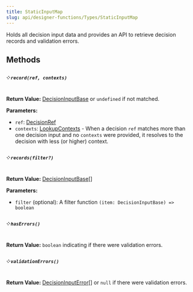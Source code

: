 ```yaml
---
title: StaticInputMap
slug: api/designer-functions/Types/StaticInputMap
---
```


Holds all decision input data and provides an API to retrieve decision records
and validation errors.

## Methods

##### ༶ `record(ref, contexts)`

**Return Value:** [DecisionInputBase](/api/designer-decisions/Types/DecisionInputBase)
or `undefined` if not matched.

**Parameters:**

-   `ref`: [DecisionRef](/api/designer-decisions/Types/DecisionRef)
-   `contexts`: [LookupContexts](/api/designer-decisions/Types/LookupContexts) -
    When a decision `ref` matches more than one decision input and no `contexts`
    were provided, it resolves to the decision with less (or higher) context.

##### ༶ `records(filter?)`

**Return Value:** [DecisionInputBase](/api/designer-decisions/Types/DecisionInputBase)[]

**Parameters:**

-   `filter` (optional): A filter function `(item: DecisionInputBase) => boolean`

##### ༶ `hasErrors()`

**Return Value:** `boolean` indicating if there were validation errors.

##### ༶ `validationErrors()`

**Return Value:**
[DecisionInputError](/api/designer-decisions/Types/DecisionInputError)[]
or `null` if there were validation errors.
